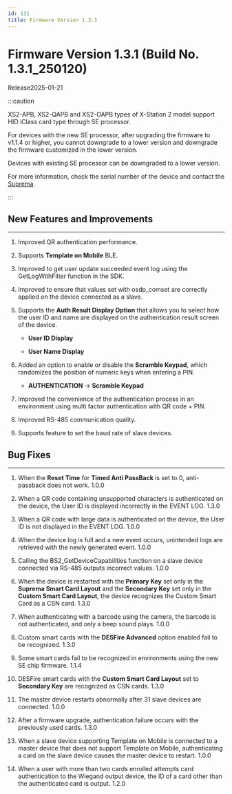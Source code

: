 ```yaml
---
id: 131
title: Firmware Version 1.3.1
---
```


# Firmware Version 1.3.1 (Build No. 1.3.1_250120)

Release<Separator/>2025-01-21

:::caution

XS2-APB, XS2-QAPB and XS2-OAPB types of X-Station 2 model support HID iClass card type through SE processor.

For devices with the new SE processor, after upgrading the firmware to v1.1.4 or higher, you cannot downgrade to a lower version and downgrade the firmware customized in the lower version.

Devices with existing SE processor can be downgraded to a lower version.

For more information, check the serial number of the device and contact the [Suprema](https://supremainc.com).

:::

## New Features and Improvements

---

1. Improved QR authentication performance.

1. Supports **Template on Mobile** BLE.

1. Improved to get user update succeeded event log using the GetLogWithFilter function in the SDK.

1. Improved to ensure that values set with osdp_comset are correctly applied on the device connected as a slave.

1. Supports the **Auth Result Display Option** that allows you to select how the user ID and name are displayed on the authentication result screen of the device.

    - **User ID Display**

    - **User Name Display**

1. Added an option to enable or disable the **Scramble Keypad**, which randomizes the position of numeric keys when entering a PIN.

    - **AUTHENTICATION** → **Scramble Keypad**

1. Improved the convenience of the authentication process in an environment using multi factor authentication with QR code + PIN.

1. Improved RS-485 communication quality.

1. Supports feature to set the baud rate of slave devices.

## Bug Fixes

---

<BugLists>

1. When the **Reset Time** for **Timed Anti PassBack** is set to 0, anti-passback does not work. <Badge>1.0.0</Badge>

1. When a QR code containing unsupported characters is authenticated on the device, the User ID is displayed incorrectly in the EVENT LOG. <Badge>1.3.0</Badge>

1. When a QR code with large data is authenticated on the device, the User ID is not displayed in the EVENT LOG. <Badge>1.0.0</Badge>

1. When the device log is full and a new event occurs, unintended logs are retrieved with the newly generated event. <Badge>1.0.0</Badge>

1. Calling the BS2_GetDeviceCapabilities function on a slave device connected via RS-485 outputs incorrect values. <Badge>1.0.0</Badge>

1. When the device is restarted with the **Primary Key** set only in the **Suprema Smart Card Layout** and the **Secondary Key** set only in the **Custom Smart Card Layout**, the device recognizes the Custom Smart Card as a CSN card. <Badge>1.3.0</Badge>

1. When authenticating with a barcode using the camera, the barcode is not authenticated, and only a beep sound plays. <Badge>1.0.0</Badge>

1. Custom smart cards with the **DESFire Advanced** option enabled fail to be recognized. <Badge>1.3.0</Badge>

1. Some smart cards fail to be recognized in environments using the new SE chip firmware. <Badge>1.1.4</Badge>

1. DESFire smart cards with the **Custom Smart Card Layout** set to **Secondary Key** are recognized as CSN cards. <Badge>1.3.0</Badge>

1. The master device restarts abnormally after 31 slave devices are connected. <Badge>1.0.0</Badge>

1. After a firmware upgrade, authentication failure occurs with the previously used cards. <Badge>1.3.0</Badge>

1. When a slave device supporting Template on Mobile is connected to a master device that does not support Template on Mobile, authenticating a card on the slave device causes the master device to restart. <Badge>1.0.0</Badge>

1. When a user with more than two cards enrolled attempts card authentication to the Wiegand output device, the ID of a card other than the authenticated card is output. <Badge>1.2.0</Badge>

</BugLists>